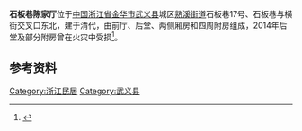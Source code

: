 {{Notability Unreferenced|time=2020-08-08T00:59:01+00:00}}
{{文物保护单位
| 级别 = 省级
| 省区市 = 浙江省
| 名称 = 石板巷陈家厅
| 图片 = [[File:Former_Residence_of_Chen's_Family_in_Shiban_Alley_04_2020-08.jpg|260px]]<br><small>南面，2020年8月</small>
| 编号 = 6-192
| 分类 = 古建筑
| 时代 = 清
| 所在 = [[金华市|金华市]][[武义县|武义县]]
| 登录 = 2011年1月
}}

'''石板巷陈家厅'''位于[[中国|中国]][[浙江省|浙江省]][[金华市|金华市]][[武义县|武义县]]城区[[熟溪街道|熟溪街道]]石板巷17号、石板巷与横街交叉口东北，建于清代，由前厅、后堂、两侧厢房和四周附房组成，2014年后堂及部分附房曾在火灾中受损<ref>{{cite web|url=http://town.zjol.com.cn/system/2014/09/09/020245118.shtml|title=《大火殃及省文保单位 金华武义陈家厅烧掉一半》|accessdate=2020-08-08|work=傅颖杰|publisher=钱江晚报}}</ref>。

==参考资料==
{{reflist}}
{{DEFAULTSORT:S石}}
{{金华市境内的浙江省文物保护单位}}

[[Category:浙江民居|Category:浙江民居]]
[[Category:武义县|Category:武义县]]